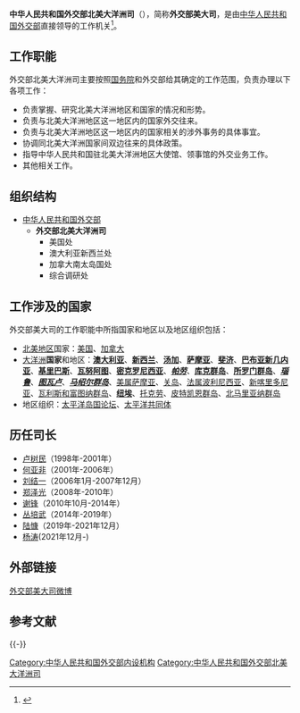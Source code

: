 {{Infobox PRCG
|机构名称=中华人民共和国外交部<br>北美大洋洲司
|标志1=Red_star.svg
|标志1说明=[[s:国务院关于国家行政机关和企业事业单位社会团体印章管理的规定|1999年规定]]：[[印章|印章]][[直径|直径]]4.2厘米，中央刊[[五角星|五角星]]，由[[中华人民共和国外交部|外交部]]制发。
|职位1=司长
|人员1=[[杨涛_(外交官)|杨涛]]
|职位2=副司长
|人员2=[[姚文|姚文]]、[[郑立樵|郑立樵]]、[[邱文星|邱文星]]、[[高飞_(外交官)|高飞]]
|成立时间=
|上级机构=[[中华人民共和国外交部|中华人民共和国外交部]]
|行政级别=正司局级
|组织法规=
|编制人数=
|批准内设机构数=
|地址1=[[北京市|北京市]][[朝阳区_(北京市)|朝阳区]][[朝阳门|朝阳门]]南大街2号
|信息公开=
|a=中共中央对外联络部美大局
|c=[[中华人民共和国外交部国际司|中华人民共和国外交部国际司]]
}}

'''中华人民共和国外交部北美大洋洲司'''（{{lang-en|'''The Department of North American and Oceanian Affairs of the Ministry of Foreign Affairs of the People's Republic of China'''}}），简称'''外交部美大司'''，是由[[中华人民共和国外交部|中华人民共和国外交部]]直接领导的工作机关<ref>{{cite news|title=北美大洋洲司|url=http://www.fmprc.gov.cn/mfa_chn/wjb_602314/zzjg_602420/bmdyzs_602866/|accessdate=2013-05-14|newspaper=中华人民共和国外交部|archive-date=2015-09-30|archive-url=https://web.archive.org/web/20150930063404/http://www.fmprc.gov.cn/mfa_chn/wjb_602314/zzjg_602420/bmdyzs_602866/|dead-url=no}}</ref>。

==工作职能==
外交部北美大洋洲司主要按照[[中华人民共和国国务院|国务院]]和外交部给其确定的工作范围，负责办理以下各项工作：
*负责掌握、研究北美大洋洲地区和国家的情况和形势。 
*负责与北美大洋洲地区这一地区内的国家外交往来。 
*负责与北美大洋洲地区这一地区内的国家相关的涉外事务的具体事宜。 
*协调同北美大洋洲国家间双边往来的具体政策。 
*指导中华人民共和国驻北美大洋洲地区大使馆、领事馆的外交业务工作。 
*其他相关工作。

==组织结构==
*[[中华人民共和国外交部|中华人民共和国外交部]]
**'''外交部北美大洋洲司'''
***美国处 
***澳大利亚新西兰处 
***加拿大南太岛国处 
***综合调研处

==工作涉及的国家==
外交部美大司的工作职能中所指国家和地区以及地区组织包括：
* [[北美地区|北美地区]]国家：[[美国|美国]]、[[加拿大|加拿大]]
* [[大洋洲|大洋洲]]'''国家'''和地区：'''[[澳大利亚|澳大利亚]]'''、'''[[新西兰|新西兰]]'''、'''[[汤加|汤加]]'''、'''[[萨摩亚|萨摩亚]]'''、'''[[斐济|斐济]]'''、'''[[巴布亚新几内亚|巴布亚新几内亚]]'''、'''[[基里巴斯|基里巴斯]]'''、'''[[瓦努阿图|瓦努阿图]]'''、'''[[密克罗尼西亚联邦|密克罗尼西亚]]'''、'''''[[帕劳|帕劳]]'''''、'''[[库克群岛|库克群岛]]'''、'''[[所罗门群岛|所罗门群岛]]'''、'''''[[瑙鲁|瑙鲁]]'''''、'''''[[图瓦卢|图瓦卢]]'''''、'''''[[马绍尔群岛|马绍尔群岛]]'''''、[[美属萨摩亚|美属萨摩亚]]、[[关岛|关岛]]、[[法属波利尼西亚|法属波利尼西亚]]、[[新喀里多尼亚|新喀里多尼亚]]、[[瓦利斯和富图纳群岛|瓦利斯和富图纳群岛]]、'''[[纽埃|纽埃]]'''、[[托克劳|托克劳]]、[[皮特凯恩群岛|皮特凯恩群岛]]、[[北马里亚纳群岛|北马里亚纳群岛]]
* 地区组织：[[太平洋岛国论坛|太平洋岛国论坛]]、[[太平洋共同体|太平洋共同体]]
==历任司长==
* [[卢树民|卢树民]]（1998年-2001年）
* [[何亚非|何亚非]]（2001年-2006年）
* [[刘结一|刘结一]]（2006年1月-2007年12月）
* [[郑泽光|郑泽光]]（2008年-2010年）
* [[谢锋|谢锋]]（2010年10月-2014年）
* [[丛培武|丛培武]]（2014年-2019年）
* [[陆慷|陆慷]]（2019年-2021年12月）
* [[杨涛_(外交官)|杨涛]](2021年12月-)

== 外部链接 ==
[https://weibo.com/7763839629/LvvQ6sXAd 外交部美大司微博]
== 参考文献 ==
{{Reflist}}

{{-}}
{{中华人民共和国外交部}}

[[Category:中华人民共和国外交部内设机构|Category:中华人民共和国外交部内设机构]]
[[Category:中华人民共和国外交部北美大洋洲司|Category:中华人民共和国外交部北美大洋洲司]]